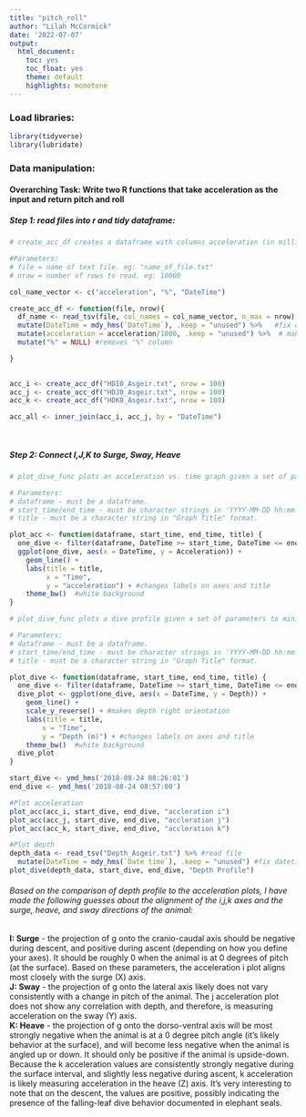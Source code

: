 ```yaml
---
title: "pitch_roll"
author: "Lilah McCormick"
date: '2022-07-07'
output: 
  html_document:
    toc: yes
    toc_float: yes 
    theme: default 
    highlights: monotone
---
```

### Load libraries: 
```r
library(tidyverse)
library(lubridate)
```

### Data manipulation: 
#### Overarching Task: Write two R functions that take acceleration as the input and return pitch and roll


##### Step 1: read files into r and tidy dataframe: 
```r
# create_acc_df creates a dataframe with columns acceleration (in millig?) and DateTime to minimize repetitive coding. 

#Parameters: 
# file = name of text file. eg: "name_of_file.txt"
# nrow = number of rows to read. eg: 10000

col_name_vector <- c("acceleration", "%", "DateTime")

create_acc_df <- function(file, nrow){
  df_name <- read_tsv(file, col_names = col_name_vector, n_max = nrow) %>% 
  mutate(DateTime = mdy_hms(`DateTime`), .keep = "unused") %>%   #fix datetime
  mutate(acceleration = acceleration/1000, .keep = "unused") %>%  # makes units milli-g
  mutate("%" = NULL) #removes "%" column 

}
  
```

```r
acc_i <- create_acc_df("HDI0_Asgeir.txt", nrow = 100)
acc_j <- create_acc_df("HDJ0_Asgeir.txt", nrow = 100)
acc_k <- create_acc_df("HDK0_Asgeir.txt", nrow = 100)
```

```r
acc_all <- inner_join(acc_i, acc_j, by = "DateTime")
  
  
```


##### Step 2: Connect I,J,K to Surge, Sway, Heave
```r
# plot_dive_func plots an acceleration vs. time graph given a set of parameters to minimize repetition of code when plotting acceleration  profiles at multiple timescales.

# Parameters: 
# dataframe - must be a dataframe. 
# start_time/end_time - must be character strings in 'YYYY-MM-DD hh:mm:ss' format.
# title - must be a character string in "Graph Title" format. 

plot_acc <- function(dataframe, start_time, end_time, title) {
  one_dive <- filter(dataframe, DateTime >= start_time, DateTime <= end_time)
  ggplot(one_dive, aes(x = DateTime, y = Acceleration)) +
    geom_line() +
    labs(title = title,
         x = "Time",
         y = "acceleration") + #changes labels on axes and title 
    theme_bw()  #white background
}
```

```r
# plot_dive_func plots a dive profile given a set of parameters to minimize repetition of code when plotting dive profiles at multiple timescales.

# Parameters: 
# dataframe - must be a dataframe. 
# start_time/end_time - must be character strings in 'YYYY-MM-DD hh:mm:ss' format.
# title - must be a character string in "Graph Title" format. 

plot_dive <- function(dataframe, start_time, end_time, title) {
  one_dive <- filter(dataframe, DateTime >= start_time, DateTime <= end_time)
  dive_plot <- ggplot(one_dive, aes(x = DateTime, y = Depth)) +
    geom_line() +
    scale_y_reverse() + #makes depth right orientation 
    labs(title = title,
        x = "Time",
        y = "Depth (m)") + #changes labels on axes and title 
    theme_bw()  #white background
  dive_plot
}
```


```r
start_dive <- ymd_hms('2018-08-24 08:26:01')
end_dive <- ymd_hms('2018-08-24 08:57:00')

#Plot acceleration
plot_acc(acc_i, start_dive, end_dive, "accleration i")
plot_acc(acc_j, start_dive, end_dive, "accleration j")
plot_acc(acc_k, start_dive, end_dive, "accleration k")

#Plot depth 
depth_data <- read_tsv("Depth_Asgeir.txt") %>% #read file 
  mutate(DateTime = mdy_hms(`Date time`), .keep = "unused") #fix datetime
plot_dive(depth_data, start_dive, end_dive, "Depth Profile")

```

######  Based on the comparison of depth profile to the acceleration plots, I have made the following guesses about the alignment of the i,j,k axes and the surge, heave, and sway directions of the animal:    

**I: Surge** - the projection of g onto the cranio-caudal axis should be negative during descent, and positive during ascent (depending on how you define your axes). It should be roughly 0 when the animal is at 0 degrees of pitch (at the surface). Based on these parameters, the acceleration i plot aligns most closely with the surge (X) axis.   
**J: Sway** - the projection of g onto the lateral axis likely does not vary consistently with a change in pitch of the animal. The j acceleration plot does not show any correlation with depth, and therefore, is measuring acceleration on the sway (Y) axis.   
**K: Heave** - the projection of g onto the dorso-ventral axis will be most strongly negative when the animal is at a 0 degree pitch angle (it's likely behavior at the surface), and will become less negative when the animal is angled up or down. It should only be positive if the animal is upside-down. Because the k acceleration values are consistently strongly negative during the surface interval, and slightly less negative during ascent, k acceleration is likely measuring acceleration in the heave (Z) axis. It's very interesting to note that on the descent, the values are positive, possibly indicating the presence of the falling-leaf dive behavior documented in elephant seals. 